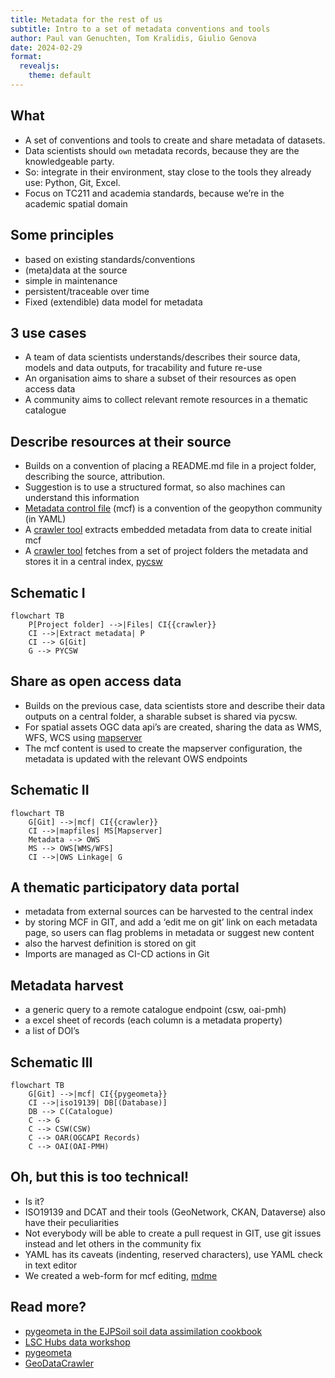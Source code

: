 ```yaml
---
title: Metadata for the rest of us
subtitle: Intro to a set of metadata conventions and tools
author: Paul van Genuchten, Tom Kralidis, Giulio Genova
date: 2024-02-29
format:
  revealjs: 
    theme: default
---
```


## What 

- A set of conventions and tools to create and share metadata of datasets.
- Data scientists should `own` metadata records, because they are the knowledgeable party.
- So: integrate in their environment, stay close to the tools they already use: Python, Git, Excel.
- Focus on TC211 and academia standards, because we're in the academic spatial domain

## Some principles

- based on existing standards/conventions 
- (meta)data at the source
- simple in maintenance
- persistent/traceable over time
- Fixed (extendible) data model for metadata 

## 3 use cases

- A team of data scientists understands/describes their source data, models and data outputs, for tracability and future re-use 
- An organisation aims to share a subset of their resources as open access data
- A community aims to collect relevant remote resources in a thematic catalogue

## Describe resources at their source

- Builds on a convention of placing a README.md file in a project folder, describing the source, attribution. 
- Suggestion is to use a structured format, so also machines can understand this information
- [Metadata control file](https://geopython.github.io/pygeometa/reference/mcf/) (mcf) is a convention of the geopython community (in YAML)
- A [crawler tool](https://pypi.org/project/geodatacrawler/)
extracts embedded metadata from data to create initial mcf
- A [crawler tool](https://pypi.org/project/geodatacrawler/) fetches from a set of project folders the metadata and stores it in a central index, [pycsw](https://pycsw.org)

## Schematic I

```mermaid
flowchart TB
    P[Project folder] -->|Files| CI{{crawler}}
    CI -->|Extract metadata| P
    CI --> G[Git] 
    G --> PYCSW
```

## Share as open access data

- Builds on the previous case, data scientists store and describe their data outputs on a central folder, a sharable subset is shared via pycsw.
- For spatial assets OGC data api's are created, sharing the data as WMS, WFS, WCS using [mapserver](https://mapserver.org)
- The mcf content is used to create the mapserver configuration, the metadata is updated with the relevant OWS endpoints


## Schematic II

```mermaid
flowchart TB
    G[Git] -->|mcf| CI{{crawler}} 
    CI -->|mapfiles| MS[Mapserver]
    Metadata --> OWS
    MS --> OWS[WMS/WFS]
    CI -->|OWS Linkage| G
```

## A thematic participatory data portal

- metadata from external sources can be harvested to the central index 
- by storing MCF in GIT, and add a 'edit me on git' link on each metadata page, so users can flag problems in metadata or suggest new content
- also the harvest definition is stored on git
- Imports are managed as CI-CD actions in Git

## Metadata harvest

- a generic query to a remote catalogue endpoint (csw, oai-pmh)
- a excel sheet of records (each column is a metadata property)
- a list of DOI's

## Schematic III

```mermaid
flowchart TB
    G[Git] -->|mcf| CI{{pygeometa}} 
    CI -->|iso19139| DB[(Database)]
    DB --> C(Catalogue)
    C --> G
    C --> CSW(CSW)
    C --> OAR(OGCAPI Records)
    C --> OAI(OAI-PMH)
```

## Oh, but this is too technical!

- Is it?
- ISO19139 and DCAT and their tools (GeoNetwork, CKAN, Dataverse) also have their peculiarities
- Not everybody will be able to create a pull request in GIT, use git issues instead and let others in the community fix
- YAML has its caveats (indenting, reserved characters), use YAML check in text editor
- We created a web-form for mcf editing, [mdme](https://osgeo.github.io/mdme)


## Read more?

- [pygeometa in the EJPSoil soil data assimilation cookbook](https://ejpsoil.github.io/soildata-assimilation-guidance/cookbook/pygeometa.html)
- [LSC Hubs data workshop](https://lsc-hubs.github.io/hub-core/docs/developer/tutorial-data-management/)
- [pygeometa](https://geopython.github.io/pygeometa)
- [GeoDataCrawler](https://pypi.org/project/geodatacrawler)